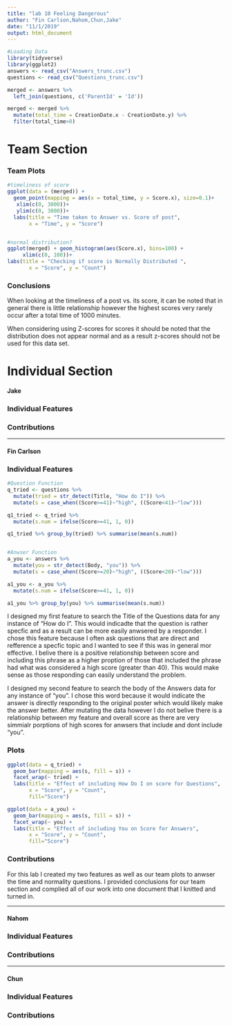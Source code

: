 ```yaml
---
title: "lab 10 Feeling Dangerous"
author: "Fin Carlson,Nahom,Chun,Jake"
date: "11/1/2019"
output: html_document
---
```


```r
#Loading Data
library(tidyverse)
library(ggplot2)
answers <- read_csv("Answers_trunc.csv")
questions <- read_csv("Questions_trunc.csv")

merged <- answers %>%
  left_join(questions, c('ParentId' = 'Id')) 

merged <- merged %>% 
  mutate(total_time = CreationDate.x - CreationDate.y) %>%
  filter(total_time>0)

```
# Team Section

### Team Plots

```r
#timeliness of score
ggplot(data = (merged)) + 
  geom_point(mapping = aes(x = total_time, y = Score.x), size=0.1)+
   xlim(c(0, 3000))+
   ylim(c(0, 3000))+
  labs(title = "Time taken to Answer vs. Score of post", 
       x = "Time", y = "Score")


#normal distribution?
ggplot(merged) + geom_histogram(aes(Score.x), bins=100) +
     xlim(c(0, 100))+
labs(title = "Checking if score is Normally Distributed ", 
       x = "Score", y = "Count")

```

### Conclusions

When looking at the timeliness of a post vs. its score, it can be noted that in general there is little relationship however the highest scores very rarely occur after a total time of 1000 minutes.

When considering using Z-scores for scores it should be noted that the distribution does not appear normal and as a result z-scores should not be used for this data set.



 
# Individual Section 

#### Jake

### Individual Features

### Contributions

----------------------------------

#### Fin Carlson

### Individual Features

```r
#Question Function
q_tried <- questions %>%
  mutate(tried = str_detect(Title, "How do I")) %>%
  mutate(s = case_when((Score>=41)~"high", ((Score<41)~"low")))

q1_tried <- q_tried %>% 
  mutate(s.num = ifelse(Score>=41, 1, 0))

q1_tried %>% group_by(tried) %>% summarise(mean(s.num))


#Anwser Function
a_you <- answers %>%
  mutate(you = str_detect(Body, "you")) %>%
  mutate(s = case_when((Score>=20)~"high", ((Score<20)~"low")))

a1_you <- a_you %>% 
  mutate(s.num = ifelse(Score>=41, 1, 0))

a1_you %>% group_by(you) %>% summarise(mean(s.num))
```

I designed my first feature to search the Title of the Questions data for any instance of "How do I". This would indicadte that the question is rather specfic and as a result can be more easily anwsered by a responder. I chose this feature because I often ask questions that are direct and refference a specfic topic and I wanted to see if this was in general mor effective. I belive there is a positive relationship between score and including this phrase as a higher proption of those that included the phrase had what was considered a high score (greater than 40). This would make sense as those responding can easily understand the problem.

I designed my second feature to search the body of the Answers data for any instance of "you". I chose this word because it would indicate the answer is directly responding to the original poster which would likely make the answer better. After mutating the data however I do not belive there is a relationship between my feature and overall score as there are very simmialr porptions of high scores for anwsers that include and dont include "you". 

### Plots

```r
ggplot(data = q_tried) +
  geom_bar(mapping = aes(s, fill = s)) +
  facet_wrap(~ tried) +
  labs(title = "Effect of including How Do I on score for Questions", 
       x = "Score", y = "Count",
       fill="Score")

ggplot(data = a_you) +
  geom_bar(mapping = aes(s, fill = s)) +
  facet_wrap(~ you) +
  labs(title = "Effect of including You on Score for Answers", 
       x = "Score", y = "Count",
       fill="Score")
```


### Contributions 

For this lab I created my two features as well as our team plots to anwser the time and normality questions. I provided conclusions for our team section and complied all of our work into one document that I knitted and turned in.

----------------------------------------------------------------

#### Nahom

### Individual Features

### Contributions

-----------------------------------


#### Chun

### Individual Features

### Contributions
 
 